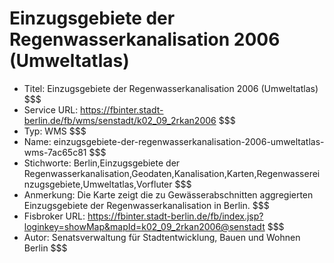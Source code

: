 # Einzugsgebiete der Regenwasserkanalisation 2006 (Umweltatlas)
- Titel: Einzugsgebiete der Regenwasserkanalisation 2006 (Umweltatlas) $$$
- Service URL: https://fbinter.stadt-berlin.de/fb/wms/senstadt/k02_09_2rkan2006 $$$
- Typ: WMS $$$
- Name: einzugsgebiete-der-regenwasserkanalisation-2006-umweltatlas-wms-7ac65c81 $$$
- Stichworte: Berlin,Einzugsgebiete der Regenwasserkanalisation,Geodaten,Kanalisation,Karten,Regenwassereinzugsgebiete,Umweltatlas,Vorfluter $$$
- Anmerkung: Die Karte zeigt die zu Gewässerabschnitten aggregierten Einzugsgebiete der Regenwasserkanalisation in Berlin. $$$
- Fisbroker URL: https://fbinter.stadt-berlin.de/fb/index.jsp?loginkey=showMap&mapId=k02_09_2rkan2006@senstadt $$$
- Autor: Senatsverwaltung für Stadtentwicklung, Bauen und Wohnen Berlin $$$
